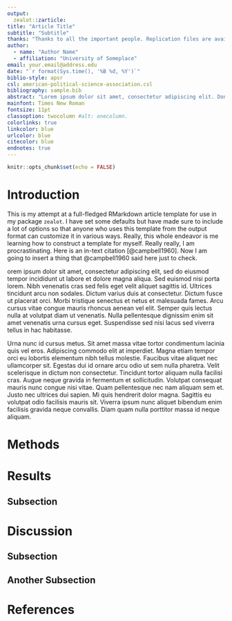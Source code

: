 ```yaml
---
output:
  zealot::zarticle:
title: "Article Title"
subtitle: "Subtitle"
thanks: "Thanks to all the important people. Replication files are available on request."
author:
  - name: "Author Name"
  - affiliation: "University of Someplace"
email: your.email@address.edu
date: "`r format(Sys.time(), '%B %d, %Y')`"
biblio-style: apsr
csl: american-political-science-association.csl
bibliography: sample.bib
abstract: "Lorem ipsum dolor sit amet, consectetur adipiscing elit. Donec sit amet libero justo. Pellentesque eget nibh ex. Aliquam tincidunt egestas lectus id ullamcorper. Proin tellus orci, posuere sed cursus at, bibendum ac odio. Nam consequat non ante eget aliquam. Nulla facilisis tincidunt elit. Nunc hendrerit pellentesque quam, eu imperdiet ipsum porttitor ut. Interdum et malesuada fames ac ante ipsum primis in faucibus. Suspendisse potenti. Duis vitae nibh mauris. Duis nec sem sit amet ante dictum mattis. Suspendisse diam velit, maximus eget commodo at, faucibus et nisi. Ut a pellentesque eros, sit amet suscipit eros. Nunc tincidunt quis risus suscipit vestibulum. Quisque eu fringilla massa."
mainfont: Times New Roman
fontsize: 11pt
classoption: twocolumn #alt: onecolumn.
colorlinks: true
linkcolor: blue
urlcolor: blue
citecolor: blue
endnotes: true
---
```


```r
knitr::opts_chunk$set(echo = FALSE)

```

# Introduction

This is my attempt at a full-fledged RMarkdown article template for use in my package `zealot`. I have set some defaults but have made sure to include a lot of options so that anyone who uses this template from the output format can customize it in various ways. Really, this whole endeavor is me learning how to construct a template for myself. Really really, I am procrastinating. Here is an in-text citation [@campbell1960]. Now I am going to insert a thing that @campbell1960 said here just to check.

orem ipsum dolor sit amet, consectetur adipiscing elit, sed do eiusmod tempor incididunt ut labore et dolore magna aliqua. Sed euismod nisi porta lorem. Nibh venenatis cras sed felis eget velit aliquet sagittis id. Ultrices tincidunt arcu non sodales. Dictum varius duis at consectetur. Dictum fusce ut placerat orci. Morbi tristique senectus et netus et malesuada fames. Arcu cursus vitae congue mauris rhoncus aenean vel elit. Semper quis lectus nulla at volutpat diam ut venenatis. Nulla pellentesque dignissim enim sit amet venenatis urna cursus eget. Suspendisse sed nisi lacus sed viverra tellus in hac habitasse.

Urna nunc id cursus metus. Sit amet massa vitae tortor condimentum lacinia quis vel eros. Adipiscing commodo elit at imperdiet. Magna etiam tempor orci eu lobortis elementum nibh tellus molestie. Faucibus vitae aliquet nec ullamcorper sit. Egestas dui id ornare arcu odio ut sem nulla pharetra. Velit scelerisque in dictum non consectetur. Tincidunt tortor aliquam nulla facilisi cras. Augue neque gravida in fermentum et sollicitudin. Volutpat consequat mauris nunc congue nisi vitae. Quam pellentesque nec nam aliquam sem et. Justo nec ultrices dui sapien. Mi quis hendrerit dolor magna. Sagittis eu volutpat odio facilisis mauris sit. Viverra ipsum nunc aliquet bibendum enim facilisis gravida neque convallis. Diam quam nulla porttitor massa id neque aliquam.





# Methods





# Results




## Subsection


# Discussion



## Subsection


## Another Subsection


# References
